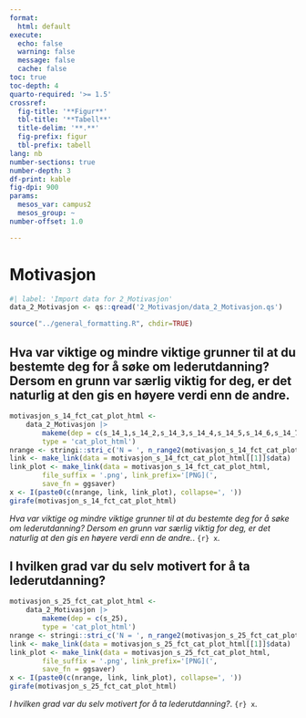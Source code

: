 ```yaml
---
format:
  html: default
execute:
  echo: false
  warning: false
  message: false
  cache: false
toc: true
toc-depth: 4
quarto-required: '>= 1.5'
crossref:
  fig-title: '**Figur**'
  tbl-title: '**Tabell**'
  title-delim: '**.**'
  fig-prefix: figur
  tbl-prefix: tabell
lang: nb
number-sections: true
number-depth: 3
df-print: kable
fig-dpi: 900
params:
  mesos_var: campus2
  mesos_group: ~
number-offset: 1.0

---
```

# Motivasjon
```r
#| label: 'Import data for 2_Motivasjon'
data_2_Motivasjon <- qs::qread('2_Motivasjon/data_2_Motivasjon.qs')
```
```r
source("../general_formatting.R", chdir=TRUE)
```

## Hva var viktige og mindre viktige grunner til at du bestemte deg for å søke om lederutdanning? Dersom en grunn var særlig viktig for deg, er det naturlig at den gis en høyere verdi enn de andre.{#sec-Hva-var-viktige-og-mindre-viktige-grunner-til-at-du-bestemte-deg-for-a-soke-om-lederutdanning-Dersom-en-grunn-var-sarlig-viktig-for-deg-er-det-naturlig-at-den-gis-en-hoyere-verdi-enn-de-andre--92}


::: {#fig-motivasjon-s-14-fct-cat-plot-html}

```r
motivasjon_s_14_fct_cat_plot_html <-
	data_2_Motivasjon |>
		makeme(dep = c(s_14_1,s_14_2,s_14_3,s_14_4,s_14_5,s_14_6,s_14_7,s_14_8,s_14_9,s_14_10,s_14_11),
		type = 'cat_plot_html')
nrange <- stringi::stri_c('N = ', n_range2(motivasjon_s_14_fct_cat_plot_html[[1]]))
link <- make_link(data = motivasjon_s_14_fct_cat_plot_html[[1]]$data)
link_plot <- make_link(data = motivasjon_s_14_fct_cat_plot_html,
		file_suffix = '.png', link_prefix='[PNG](',
		save_fn = ggsaver)
x <- I(paste0(c(nrange, link, link_plot), collapse=', '))
girafe(motivasjon_s_14_fct_cat_plot_html)
```

_Hva var viktige og mindre viktige grunner til at du bestemte deg for å søke om lederutdanning? Dersom en grunn var særlig viktig for deg, er det naturlig at den gis en høyere verdi enn de andre._. `{r} x`.

:::


## I hvilken grad var du selv motivert for å ta lederutdanning?{#sec-I-hvilken-grad-var-du-selv-motivert-for-a-ta-lederutdanning--80}


::: {#fig-motivasjon-s-25-fct-cat-plot-html}

```r
motivasjon_s_25_fct_cat_plot_html <-
	data_2_Motivasjon |>
		makeme(dep = c(s_25),
		type = 'cat_plot_html')
nrange <- stringi::stri_c('N = ', n_range2(motivasjon_s_25_fct_cat_plot_html[[1]]))
link <- make_link(data = motivasjon_s_25_fct_cat_plot_html[[1]]$data)
link_plot <- make_link(data = motivasjon_s_25_fct_cat_plot_html,
		file_suffix = '.png', link_prefix='[PNG](',
		save_fn = ggsaver)
x <- I(paste0(c(nrange, link, link_plot), collapse=', '))
girafe(motivasjon_s_25_fct_cat_plot_html)
```

_I hvilken grad var du selv motivert for å ta lederutdanning?_. `{r} x`.

:::
